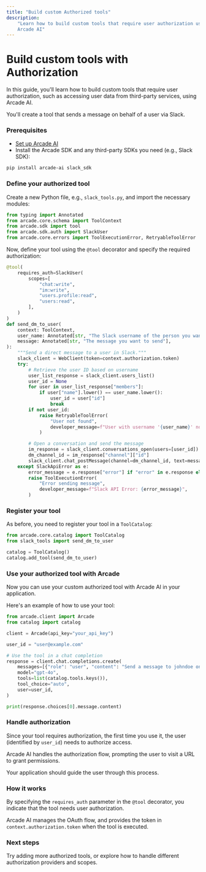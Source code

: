 ```yaml
---
title: "Build custom Authorized tools"
description:
    "Learn how to build custom tools that require user authorization using
    Arcade AI"
---
```



# Build custom tools with Authorization

In this guide, you'll learn how to build custom tools that require user
authorization, such as accessing user data from third-party services, using
Arcade AI.

You'll create a tool that sends a message on behalf of a user via Slack.

<Steps>

### Prerequisites

-   [Set up Arcade AI](/docs/guides/quickstart)
-   Install the Arcade SDK and any third-party SDKs you need (e.g., Slack SDK):

```bash
pip install arcade-ai slack_sdk
```

### Define your authorized tool

Create a new Python file, e.g., `slack_tools.py`, and import the necessary
modules:

```python
from typing import Annotated
from arcade.core.schema import ToolContext
from arcade.sdk import tool
from arcade.sdk.auth import SlackUser
from arcade.core.errors import ToolExecutionError, RetryableToolError
```

Now, define your tool using the `@tool` decorator and specify the required
authorization:

```python
@tool(
    requires_auth=SlackUser(
        scopes=[
            "chat:write",
            "im:write",
            "users.profile:read",
            "users:read",
        ],
    )
)
def send_dm_to_user(
    context: ToolContext,
    user_name: Annotated[str, "The Slack username of the person you want to message"],
    message: Annotated[str, "The message you want to send"],
):
    """Send a direct message to a user in Slack."""
    slack_client = WebClient(token=context.authorization.token)
    try:
        # Retrieve the user ID based on username
        user_list_response = slack_client.users_list()
        user_id = None
        for user in user_list_response["members"]:
            if user["name"].lower() == user_name.lower():
                user_id = user["id"]
                break
        if not user_id:
            raise RetryableToolError(
                "User not found",
                developer_message=f"User with username '{user_name}' not found."
            )

        # Open a conversation and send the message
        im_response = slack_client.conversations_open(users=[user_id])
        dm_channel_id = im_response["channel"]["id"]
        slack_client.chat_postMessage(channel=dm_channel_id, text=message)
    except SlackApiError as e:
        error_message = e.response["error"] if "error" in e.response else str(e)
        raise ToolExecutionError(
            "Error sending message",
            developer_message=f"Slack API Error: {error_message}",
        )
```

### Register your tool

As before, you need to register your tool in a `ToolCatalog`:

```python
from arcade.core.catalog import ToolCatalog
from slack_tools import send_dm_to_user

catalog = ToolCatalog()
catalog.add_tool(send_dm_to_user)
```

### Use your authorized tool with Arcade

Now you can use your custom authorized tool with Arcade AI in your application.

Here's an example of how to use your tool:

```python
from arcade.client import Arcade
from catalog import catalog

client = Arcade(api_key="your_api_key")

user_id = "user@example.com"

# Use the tool in a chat completion
response = client.chat.completions.create(
    messages=[{"role": "user", "content": "Send a message to johndoe on Slack saying 'Hello!'"}],
    model="gpt-4o",
    tools=list(catalog.tools.keys()),
    tool_choice="auto",
    user=user_id,
)

print(response.choices[0].message.content)
```

### Handle authorization

Since your tool requires authorization, the first time you use it, the user
(identified by `user_id`) needs to authorize access.

Arcade AI handles the authorization flow, prompting the user to visit a URL to
grant permissions.

Your application should guide the user through this process.

</Steps>

### How it works

By specifying the `requires_auth` parameter in the `@tool` decorator, you
indicate that the tool needs user authorization.

Arcade AI manages the OAuth flow, and provides the token in
`context.authorization.token` when the tool is executed.

### Next steps

Try adding more authorized tools, or explore how to handle different
authorization providers and scopes.
